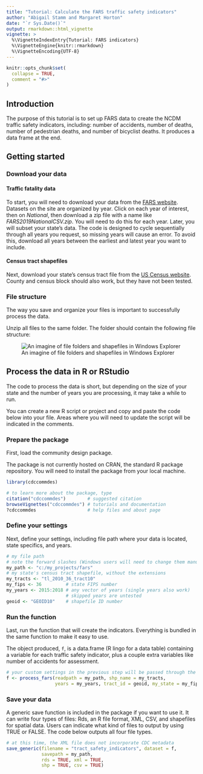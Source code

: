 ```yaml
---
title: "Tutorial: Calculate the FARS traffic safety indicators"
author: "Abigail Stamm and Margaret Horton"
date: "`r Sys.Date()`"
output: rmarkdown::html_vignette
vignette: >
  %\VignetteIndexEntry{Tutorial: FARS indicators}
  %\VignetteEngine{knitr::rmarkdown}
  %\VignetteEncoding{UTF-8}
---
```


```r
knitr::opts_chunk$set(
  collapse = TRUE,
  comment = "#>"
)
```

## Introduction

The purpose of this tutorial is to set up FARS data to create the NCDM traffic safety indicators, including: number of accidents, number of deaths, number of pedestrian deaths, and number of bicyclist deaths. It produces a data frame at the end.

## Getting started 

### Download your data

#### Traffic fatality data

To start, you will need to download your data from the [FARS website](https://www.nhtsa.gov/node/97996/251). Datasets on the site are organized by year. Click on each year of interest, then on *National*, then download a zip file with a name like *FARS2019NationalCSV.zip*. You will need to do this for each year. Later, you will subset your state's data. The code is designed to cycle sequentially through all years you request, so missing years will cause an error. To avoid this, download all years between the earliest and latest year you want to include.

#### Census tract shapefiles

Next, download your state's census tract file from the [US Census website](https://www.census.gov/cgi-bin/geo/shapefiles/index.php). County and census block should also work, but they have not been tested. 

### File structure

The way you save and organize your files is important to successfully process the data. 

Unzip all files to the same folder. The folder should contain the following file structure:

![An imagine of file folders and shapefiles in Windows Explorer](FARS_file_structure.png)

## Process the data in R or RStudio

The code to process the data is short, but depending on the size of your state and the number of years you are processing, it may take a while to run. 

You can create a new R script or project and copy and paste the code below into your file. Areas where you will need to update the script will be indicated in the comments. 

### Prepare the package

First, load the community design package.

The package is not currently hosted on CRAN, the standard R package repository. You will need to install the package from your local machine. 

```r
library(cdccommdes)

# to learn more about the package, type 
citation("cdccommdes")        # suggested citation
browseVignettes("cdccommdes") # tutorials and documentation
?cdccommdes                   # help files and about page
```

### Define your settings

Next, define your settings, including file path where your data is located, state specifics, and years.

```r
# my file path
# note the forward slashes (Windows users will need to change them manually)
my_path <- "c:/my_projects/fars"
# my state's census tract shapefile, without the extensions
my_tracts <- "tl_2010_36_tract10"
my_fips <- 36         # state FIPS number
my_years <- 2015:2018 # any vector of years (single years also work)
                      # skipped years are untested
geoid <- "GEOID10"    # shapefile ID number 
```

### Run the function

Last, run the function that will create the indicators. Everything is bundled in the same function to make it easy to use. 

The object produced, `f`, is a data.frame (R lingo for a data table) containing a variable for each traffic safety indicator, plus a couple extra variables like number of accidents for assessment. 

```r
# your custom settings in the previous step will be passed through the function
f <- process_fars(readpath = my_path, shp_name = my_tracts, 
                  years = my_years, tract_id = geoid, my_state = my_fips)
```

### Save your data

A generic save function is included in the package if you want to use it. It can write four types of files: Rds, an R file format, XML, CSV, and shapefiles for spatial data. Users can indicate what kind of files to output by using TRUE or FALSE. The code below outputs all four file types. 

```r
# at this time, the XML file does not incorporate CDC metadata
save_generic(filename = "tract_safety_indicators", dataset = f, 
             savepath = my_path,
             rds = TRUE, xml = TRUE,
             shp = TRUE, csv = TRUE)
```


